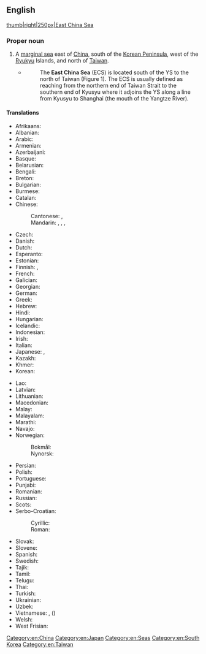 ==English==
{{wikipedia}}
{{commonscat}}
[[image:East China Sea.jpg|thumb|right|250px|East China Sea]]

===Proper noun===
{{en-proper noun|head=[[east|East]] [[China]] [[sea|Sea]]}}

# A [[marginal sea]] east of [[China]], south of the [[Korean Peninsula]], west of the [[Ryukyu]] Islands, and north of [[Taiwan]].
#* {{quote-book
|en
|url=https://archive.org/details/airseainteractio00kuni/
|year=1998
|title=AIR-SEA INTERACTIONS AND WATER MASS STRUCTURE OF THE EAST CHINA SEA AND YELLOW SEA
|author=Akira Kuninaka
|publisher={{w|Naval Postgraduate School}}
|page=[https://archive.org/details/airseainteractio00kuni/page/n16 1]}}
#*:The '''East China Sea''' (ECS) is located south of the YS to the north of Taiwan (Figure 1). The ECS is usually defined as reaching from the northern end of Taiwan Strait to the southern end of Kyusyu where it adjoins the YS along a line from Kyusyu to Shanghai (the mouth of the Yangtze River).

====Translations====
{{trans-top|a sea}}
* Afrikaans: {{t|af|Oos-Chinese See}}
* Albanian: {{t|sq|Deti i Kinës Lindore}}
* Arabic: {{t|ar|بَحْر الصِّين الشَّرْقِيّ|m}}
* Armenian: {{t|hy|Արևելաչինական ծով}}
* Azerbaijani: {{t|az|Şərqi Çin dənizi}}
* Basque: {{t|eu|Ekialdeko Txinako itsasoa}}
* Belarusian: {{t|be|Усхо́дне-Кіта́йскае мора|n}}
* Bengali: {{t|bn|পূর্ব চীন সাগর}}
* Breton: {{t|br|Mor Reter Sina|m}}
* Bulgarian: {{t|bg|Източнокитайско море|n}}
* Burmese: {{t|my|အရှေ့တရုတ်ပင်လယ်}}
* Catalan: {{t|ca|mar de la Xina Oriental|f}}
* Chinese:
*: Cantonese: {{t|yue|東海}}, {{t|yue|东海|tr=dung1 hoi2}}
*: Mandarin: {{t+|cmn|東海}}, {{t+|cmn|东海|tr=Dōnghǎi}}, {{t+|cmn|東中國海}}, {{t+|cmn|东中国海|tr=Dōng Zhōngguó Hǎi}} {{qualifier|uncommon}}
* Czech: {{t|cs|Východočínské moře|n}}
* Danish: {{t|da|Østkinesiske Hav|n}}
* Dutch: {{t|nl|Oost-Chinese Zee}}
* Esperanto: {{t|eo|Orientĉina maro}}
* Estonian: {{t|et|Ida-Hiina meri}}
* Finnish: {{t|fi|Itä-Kiinanmeri}}, {{t|fi|Itä-Kiinan meri}}
* French: {{t+|fr|mer de Chine orientale|f}}
* Galician: {{t|gl|mar da China Oriental|m}}
* Georgian: {{t|ka|აღმოსავლეთ ჩინეთის ზღვა}}
* German: {{t+|de|Ostchinesisches Meer|n}}
* Greek: {{t|el|Θάλασσα της Ανατολικής Κίνας|f}}
* Hebrew: {{t|he|ים סין המזרחי|m|tr=yám sin ha-mizrakhí}}
* Hindi: {{t|hi|पूर्वी चीन सागर}}
* Hungarian: {{t+|hu|Kelet-kínai-tenger}}
* Icelandic: {{t|is|Austur-Kínahaf|n}}
* Indonesian: {{t|id|Laut Tiongkok Timur}}
* Irish: {{t|ga|Muir na Síne Thoir|f}}
* Italian: {{t|it|Mar Cinese Orientale|m}}
* Japanese: {{t|ja|東シナ海|tr=ひがしシナかい, Higashi Shina-kai}}, {{t|ja|東支那海|tr=ひがしシナかい, Higashi Shina-kai}}
* Kazakh: {{t|kk|Шығыс Қытай теңізі}}
* Khmer: {{t|km|សមុទ្រចិនខាងកើត}}
* Korean: {{t|ko|^동중국해(東中國海)}}
{{trans-mid}}
* Lao: {{t+|lo|ທະເລຈີນຕາເວັນອອກ}}
* Latvian: {{t|lv|Austrumķīnas jūra|f}}
* Lithuanian: {{t|lt|Rytų Kinijos jūra|f}}
* Macedonian: {{t|mk|Источнокинеско Море|n}}
* Malay: {{t|ms|Laut China Timur}}
* Malayalam: {{t|ml|കിഴക്കൻ ചൈനാക്കടൽ}}
* Marathi: {{t|mr|पूर्व चीन समुद्र}}
* Navajo: {{t|nv|Tónteel náátsʼósí}}
* Norwegian:
*: Bokmål: {{t|nb|Øst-Kina-havet|n}}
*: Nynorsk: {{t|nn|Austkinahavet|n}}
* Persian: {{t|fa|دریای چین شرقی|tr=daryâ-ye čin šarqi}}
* Polish: {{t+|pl|Morze Wschodniochińskie|n}}
* Portuguese: {{t|pt|Mar da China Oriental|m}}
* Punjabi: {{t|pa|ਪੂਰਬੀ ਚੀਨ ਸਮੁੰਦਰ}}
* Romanian: {{t|ro|Marea Chinei de Est}}
* Russian: {{t|ru|Восто́чно-Кита́йское мо́ре|n}}
* Scots: {{t|sco|East Cheenae Sea}}
* Serbo-Croatian:
*: Cyrillic: {{t|sh|Источнокинеско море|n}}
*: Roman: {{t|sh|Istočnokinesko more|n}}
* Slovak: {{t|sk|Východočínské more|n}}
* Slovene: {{t|sl|Vzhodnokitajsko morje|n}}
* Spanish: {{t|es|mar de China Oriental|m}}
* Swedish: {{t|sv|Östkinesiska havet|n}}
* Tajik: {{t|tg|Баҳри Шарқи Хитой}}
* Tamil: {{t|ta|கிழக்கு சீனக்கடல்}}
* Telugu: {{t|te|తూర్పు చైనా సముద్రం}}
* Thai: {{t|th|ทะเลจีนตะวันออก|tr=tá-lee-jiin-dtà-wan-ɔ̀ɔk}}
* Turkish: {{t+|tr|Doğu Çin Denizi}}
* Ukrainian: {{t|uk|Східнокитайське море|n}}
* Uzbek: {{t|uz|Sharqiy Xitoy dengizi}}
* Vietnamese: {{t|vi|Biển Hoa Đông}}, {{t|vi|Đông Hải}} ({{t|vi|東海}})
* Welsh: {{t|cy|Môr Dwyrain Tsieina|m}}
* West Frisian: {{t|fy|Eastsineeske See}}
{{trans-bottom}}

[[Category:en:China]]
[[Category:en:Japan]]
[[Category:en:Seas]]
[[Category:en:South Korea]]
[[Category:en:Taiwan]]